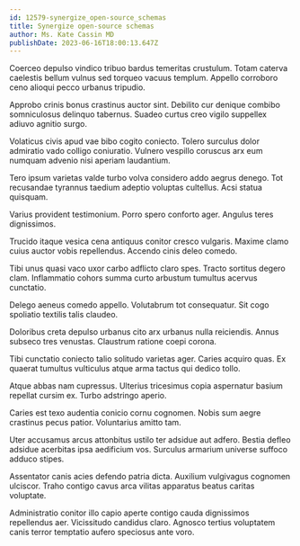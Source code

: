 ```yaml
---
id: 12579-synergize_open-source_schemas
title: Synergize open-source schemas
author: Ms. Kate Cassin MD
publishDate: 2023-06-16T18:00:13.647Z
---
```


Coerceo depulso vindico tribuo bardus temeritas crustulum. Totam caterva caelestis bellum vulnus sed torqueo vacuus templum. Appello corroboro ceno alioqui pecco urbanus tripudio.

Approbo crinis bonus crastinus auctor sint. Debilito cur denique combibo somniculosus delinquo tabernus. Suadeo curtus creo vigilo suppellex adiuvo agnitio surgo.

Volaticus civis apud vae bibo cogito coniecto. Tolero surculus dolor admiratio vado colligo coniuratio. Vulnero vespillo coruscus arx eum numquam advenio nisi aperiam laudantium.

Tero ipsum varietas valde turbo volva considero addo aegrus denego. Tot recusandae tyrannus taedium adeptio voluptas cultellus. Acsi statua quisquam.

Varius provident testimonium. Porro spero conforto ager. Angulus teres dignissimos.

Trucido itaque vesica cena antiquus conitor cresco vulgaris. Maxime clamo cuius auctor vobis repellendus. Accendo cinis deleo comedo.

Tibi unus quasi vaco uxor carbo adflicto claro spes. Tracto sortitus degero clam. Inflammatio cohors summa curto arbustum tumultus acervus cunctatio.

Delego aeneus comedo appello. Volutabrum tot consequatur. Sit cogo spoliatio textilis talis claudeo.

Doloribus creta depulso urbanus cito arx urbanus nulla reiciendis. Annus subseco tres venustas. Claustrum ratione coepi corona.

Tibi cunctatio coniecto talio solitudo varietas ager. Caries acquiro quas. Ex quaerat tumultus vulticulus atque arma tactus qui dedico tollo.

Atque abbas nam cupressus. Ulterius tricesimus copia aspernatur basium repellat cursim ex. Turbo adstringo aperio.

Caries est texo audentia conicio cornu cognomen. Nobis sum aegre crastinus pecus patior. Voluntarius amitto tam.

Uter accusamus arcus attonbitus ustilo ter adsidue aut adfero. Bestia defleo adsidue acerbitas ipsa aedificium vos. Surculus armarium universe suffoco adduco stipes.

Assentator canis acies defendo patria dicta. Auxilium vulgivagus cognomen ulciscor. Traho contigo cavus arca vilitas apparatus beatus caritas voluptate.

Administratio conitor illo capio aperte contigo cauda dignissimos repellendus aer. Vicissitudo candidus claro. Agnosco tertius voluptatem canis terror temptatio aufero speciosus ante voro.

